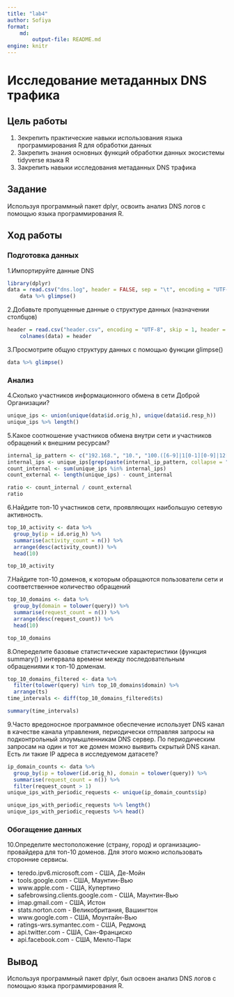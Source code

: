 ```yaml
---
title: "lab4"
author: Sofiya
format: 
    md:
        output-file: README.md
engine: knitr
---
```


# Исследование метаданных DNS трафика

## Цель работы

1.  Зекрепить практические навыки использования языка программирования R для обработки данных
2.  Закрепить знания основных функций обработки данных экосистемы tidyverse языка R
3.  Закрепить навыки исследования метаданных DNS трафика

## Задание

Используя программный пакет dplyr, освоить анализ DNS логов с помощью языка программирования R.

## Ход работы

### Подготовка данных

1.Импортируйте данные DNS

```r
library(dplyr)
data = read.csv("dns.log", header = FALSE, sep = "\t", encoding = "UTF-8")
	data %>% glimpse()
```

2.Добавьте пропущенные данные о структуре данных (назначении столбцов)

```r
header = read.csv("header.csv", encoding = "UTF-8", skip = 1, header = FALSE, sep = ',')$V1
	colnames(data) = header
```

3.Просмотрите общую структуру данных с помощью функции glimpse()

```r
data %>% glimpse()
```

### Анализ

4.Сколько участников информационного обмена в сети Доброй Организации?

```r
unique_ips <- union(unique(data$id.orig_h), unique(data$id.resp_h))
unique_ips %>% length()
```

5.Какое соотношение участников обмена внутри сети и участников обращений к внешним ресурсам?

```r
internal_ip_pattern <- c("192.168.", "10.", "100.([6-9]|1[0-1][0-9]|12[0-7]).", "172.((1[6-9])|(2[0-9])|(3[0-1])).")
internal_ips <- unique_ips[grep(paste(internal_ip_pattern, collapse = "|"), unique_ips)]
count_internal <- sum(unique_ips %in% internal_ips)
count_external <- length(unique_ips) - count_internal

ratio <- count_internal / count_external
ratio
```

6.Найдите топ-10 участников сети, проявляющих наибольшую сетевую активность.

```r
top_10_activity <- data %>%
  group_by(ip = id.orig_h) %>%
  summarise(activity_count = n()) %>%
  arrange(desc(activity_count)) %>%
  head(10)

top_10_activity
```

7.Найдите топ-10 доменов, к которым обращаются пользователи сети и соответственное количество обращений

```r
top_10_domains <- data %>%
  group_by(domain = tolower(query)) %>%
  summarise(request_count = n()) %>%
  arrange(desc(request_count)) %>%
  head(10)

top_10_domains
```

8.Опеределите базовые статистические характеристики (функция summary() ) интервала времени между последовательным обращениями к топ-10 доменам.

```r
top_10_domains_filtered <- data %>% 
  filter(tolower(query) %in% top_10_domains$domain) %>%
  arrange(ts)
time_intervals <- diff(top_10_domains_filtered$ts)

summary(time_intervals)
```

9.Часто вредоносное программное обеспечение использует DNS канал в качестве канала управления, периодически отправляя запросы на подконтрольный злоумышленникам DNS сервер. По периодическим запросам на один и тот же домен можно выявить скрытый DNS канал. Есть ли такие IP адреса в исследуемом датасете?

```r
ip_domain_counts <- data %>%
  group_by(ip = tolower(id.orig_h), domain = tolower(query)) %>%
  summarise(request_count = n()) %>%
  filter(request_count > 1)
unique_ips_with_periodic_requests <- unique(ip_domain_counts$ip)

unique_ips_with_periodic_requests %>% length()
unique_ips_with_periodic_requests %>% head()
```

### Обогащение данных

10.Определите местоположение (страну, город) и организацию-провайдера для топ-10 доменов. Для этого можно использовать сторонние сервисы.

- teredo.ipv6.microsoft.com - США, Де-Мойн
- tools.google.com - США, Маунтин-Вью
- www.apple.com - США, Купертино
- safebrowsing.clients.google.com - США, Маунтин-Вью
- imap.gmail.com - США, Истон
- stats.norton.com - Великобритания, Вашингтон
- www.google.com - США, Моунтайн-Вью
- ratings-wrs.symantec.com - США, Редмонд
- api.twitter.com - США, Сан-Франциско
- api.facebook.com - США, Менло-Парк

## Вывод

Используя программный пакет dplyr, был освоен анализ
DNS логов с помощью языка программирования R.
